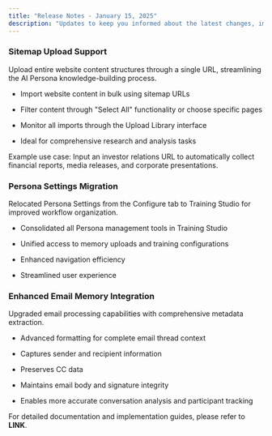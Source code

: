 ```yaml
---
title: "Release Notes - January 15, 2025"
description: "Updates to keep you informed about the latest changes, improvements, and fixes"
---
```


### **Sitemap Upload Support**

Upload entire website content structures through a single URL, streamlining the AI Persona knowledge-building process.

* Import website content in bulk using sitemap URLs

* Filter content through "Select All" functionality or choose specific pages

* Monitor all imports through the Upload Library interface

* Ideal for comprehensive research and analysis tasks

Example use case: Input an investor relations URL to automatically collect financial reports, media releases, and corporate presentations.

### **Persona Settings Migration**

Relocated Persona Settings from the Configure tab to Training Studio for improved workflow organization.

* Consolidated all Persona management tools in Training Studio

* Unified access to memory uploads and training configurations

* Enhanced navigation efficiency

* Streamlined user experience

### **Enhanced Email Memory Integration**

Upgraded email processing capabilities with comprehensive metadata extraction.

* Advanced formatting for complete email thread context

* Captures sender and recipient information

* Preserves CC data

* Maintains email body and signature integrity

* Enables more accurate conversation analysis and participant tracking

For detailed documentation and implementation guides, please refer to **LINK**.